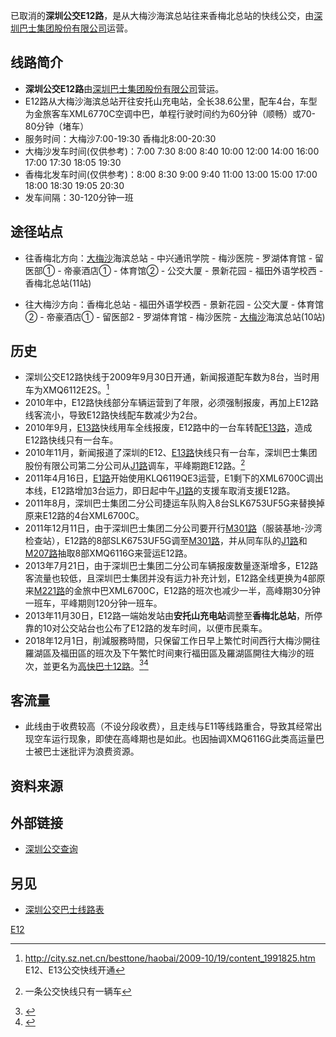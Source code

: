 {{citation style|time=2018-01-19T14:23:31+00:00}}
{{refimprove|time=2018-01-19T14:23:31+00:00}}
{{Infobox Bus Route
| number=深圳公交E12路
| image=[[File:SBG_E12_001.JPG|350px]]
| operator=[[深圳巴士集团股份有限公司|深圳巴士集团股份有限公司]] 
| garage=深圳巴士集团股份有限公司第二分公司捷运车队
| length=38.6公里
| via=大梅沙、罗湖体育馆、帝豪酒店、体育馆、公交大厦、香梅北
| time=60分钟<br/>70-90分钟（堵车）
| start=大梅沙海滨总站
| end=香梅北总站
| level=大梅沙7:00-19:30<br>香梅北8:00-20:30
| frequency=30-120分钟一班
| vehicle=金旅客车XML6700C
| Fare=无人售票 ¥7
| bgcolor=green
| fontcolor=white
}}
已取消的'''深圳公交E12路'''，是从大梅沙海滨总站往来香梅北总站的快线公交，由[[深圳巴士集团股份有限公司|深圳巴士集团股份有限公司]]运营。

== 线路简介 ==
* '''深圳公交E12路'''由[[深圳巴士集团股份有限公司|深圳巴士集团股份有限公司]]营运。
* E12路从大梅沙海滨总站开往安托山充电站，全长38.6公里，配车4台，车型为金旅客车XML6770C空调中巴，单程行驶时间约为60分钟（顺畅）或70-80分钟（堵车）
* 服务时间：大梅沙7:00-19:30  香梅北8:00-20:30
* 大梅沙发车时间(仅供参考)：7:00 7:30 8:00 8:40 10:00 12:00 14:00 16:00 17:00 17:30 18:05 19:30
* 香梅北发车时间(仅供参考)：8:00 8:30 9:00 9:40 11:00 13:00 15:00 17:00 18:00 18:30 19:05 20:30
* 发车间隔：30-120分钟一班

== 途径站点 ==
*往香梅北方向：[[大梅沙|大梅沙]]海滨总站 - 中兴通讯学院 - 梅沙医院 - 罗湖体育馆 - 留医部① - 帝豪酒店① - 体育馆② - 公交大厦 - 景新花园 - 福田外语学校西 - 香梅北总站(11站)

*往大梅沙方向：香梅北总站 - 福田外语学校西 - 景新花园 - 公交大厦 - 体育馆② - 帝豪酒店① - 留医部2 - 罗湖体育馆 - 梅沙医院 - [[大梅沙|大梅沙]]海滨总站(10站)

== 历史 ==
* 深圳公交E12路快线于2009年9月30日开通，新闻报道配车数为8台，当时用车为XMQ6112E2S。<ref>http://city.sz.net.cn/besttone/haobai/2009-10/19/content_1991825.htm{{dead link|date=2018年3月 |bot=InternetArchiveBot |fix-attempted=yes }} E12、E13公交快线开通</ref>
* 2010年中，E12路快线部分车辆运营到了年限，必须强制报废，再加上E12路线客流小，导致E12路快线配车数减少为2台。
* 2010年9月，[[深圳公交E13路_(第一代)|E13路]]快线用车全线报废，E12路中的一台车转配[[深圳公交E13路_(第一代)|E13路]]，造成E12路快线只有一台车。
* 2010年11月，新闻报道了深圳的E12、[[深圳公交E13路_(第一代)|E13路]]快线只有一台车，深圳巴士集团股份有限公司第二分公司从[[深圳公交J1路|J1路]]调车，平峰期跑E12路。<ref>{{cite web |url=http://gcontent.oeeee.com/d/c4/dc4c44f624d600aa/Blog/d82/d87553.html |title=存档副本 |accessdate=2011-01-29 |deadurl=yes |archiveurl=https://web.archive.org/web/20160304084252/http://gcontent.oeeee.com/d/c4/dc4c44f624d600aa/Blog/d82/d87553.html |archivedate=2016-03-04 }} 一条公交快线只有一辆车</ref>
* 2011年4月16日，[[深圳公交E1路|E1路]]开始使用KLQ6119QE3运营，E1剩下的XML6700C调出本线，E12路增加3台运力，即日起中午[[深圳公交J1路|J1路]]的支援车取消支援E12路。
* 2011年8月，深圳巴士集团二分公司捷运车队购入8台SLK6753UF5G来替换掉原来E12路的4台XML6700C。
* 2011年12月11日，由于深圳巴士集团二分公司要开行[[深圳公交M301路|M301路]]（服装基地-沙湾检查站），E12路的8部SLK6753UF5G调至[[深圳公交M301路|M301路]]，并从同车队的[[深圳公交J1路|J1路]]和[[深圳公交M207路|M207路]]抽取8部XMQ6116G来营运E12路。
* 2013年7月21日，由于深圳巴士集团二分公司车辆报废数量逐渐增多，E12路客流量也较低，且深圳巴士集团并没有运力补充计划，E12路全线更换为4部原来[[深圳公交M221路|M221路]]的金旅中巴XML6700C，E12路的班次也减少一半，高峰期30分钟一班车，平峰期则120分钟一班车。
* 2013年11月30日，E12路一端始发站由'''安托山充电站'''调整至'''香梅北总站'''，所停靠的10对公交站台也公布了E12路的发车时间，以便市民乘车。
* 2018年12月1日，削減服務時間，只保留工作日早上繁忙时间西行大梅沙開往羅湖區及福田區的班次及下午繁忙时间東行福田區及羅湖區開往大梅沙的班次，並更名为[[深圳公交高快巴士12路|高快巴士12路]]。<ref>{{Cite web |url=http://m.bendibao.com/show810410.html |title=存档副本 |access-date=2018-12-09 |archive-date=2019-03-29 |archive-url=https://web.archive.org/web/20190329225919/http://m.bendibao.com/show810410.html |dead-url=no }}</ref><ref>{{Cite web |url=http://m.bendibao.com/show810515.html |title=存档副本 |access-date=2018-12-09 |archive-date=2020-02-09 |archive-url=https://web.archive.org/web/20200209212000/http://m.bendibao.com/show810515.html |dead-url=no }}</ref>

== 客流量 ==
*此线由于收费较高（不设分段收费），且走线与E11等线路重合，导致其经常出现空车运行现象，即使在高峰期也是如此。也因抽调XMQ6116G此类高运量巴士被巴士迷批评为浪费资源。

==资料来源==
{{reflist}}

== 外部链接 ==
* [http://shenzhen.8684.cn/ 深圳公交查询] {{Wayback|url=http://shenzhen.8684.cn/ |date=20210127221611 }}

==另见==
*[[深圳公交巴士线路表|深圳公交巴士线路表]]

[[Category:已取消深圳公交线路|E12]]